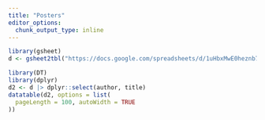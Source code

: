 ```yaml
---
title: "Posters"
editor_options: 
  chunk_output_type: inline
---
```


```r

library(gsheet)
d <- gsheet2tbl("https://docs.google.com/spreadsheets/d/1uHbxMwE0heznb73jfokyENt8GmsuUsx4iDGzntJqWmE/edit#gid=1903102854")

library(DT)
library(dplyr)
d2 <- d |> dplyr::select(author, title)
datatable(d2, options = list(
  pageLength = 100, autoWidth = TRUE
))
```

